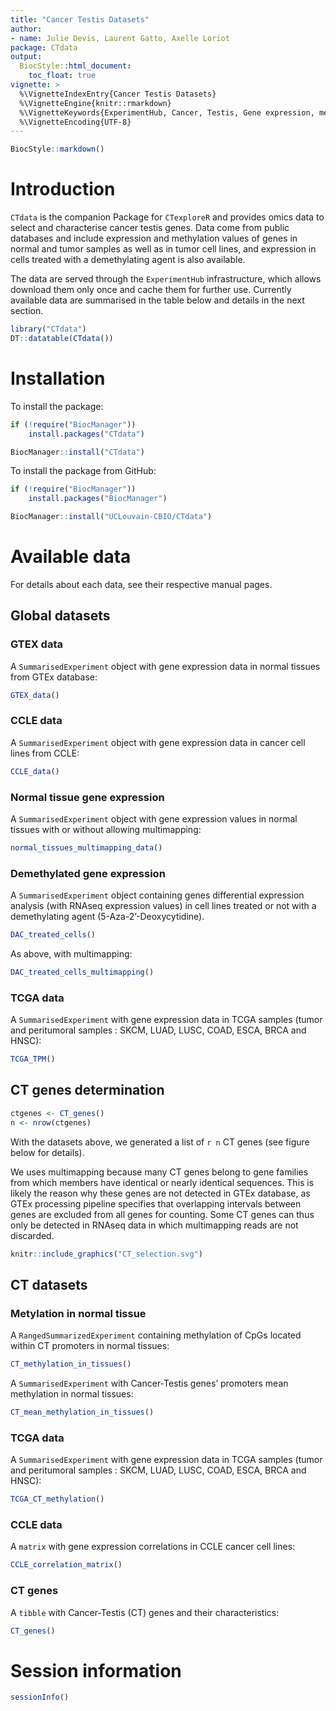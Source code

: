 ```yaml
---
title: "Cancer Testis Datasets"
author:
- name: Julie Devis, Laurent Gatto, Axelle Loriot
package: CTdata
output:
  BiocStyle::html_document:
    toc_float: true
vignette: >
  %\VignetteIndexEntry{Cancer Testis Datasets}
  %\VignetteEngine{knitr::rmarkdown}
  %\VignetteKeywords{ExperimentHub, Cancer, Testis, Gene expression, methylation, Homo sapiens}
  %\VignetteEncoding{UTF-8}
---
```


```r
BiocStyle::markdown()
```

# Introduction

`CTdata` is the companion Package for `CTexploreR` and provides omics
data to select and characterise cancer testis genes. Data come from
public databases and include expression and methylation values of
genes in normal and tumor samples as well as in tumor cell lines, and
expression in cells treated with a demethylating agent is also
available.

The data are served through the `ExperimentHub` infrastructure, which
allows download them only once and cache them for further
use. Currently available data are summarised in the table below and
details in the next section.

```r
library("CTdata")
DT::datatable(CTdata())
```

# Installation

To install the package:

```r
if (!require("BiocManager"))
    install.packages("CTdata")

BiocManager::install("CTdata")
```

To install the package from GitHub:

```r
if (!require("BiocManager"))
    install.packages("BiocManager")

BiocManager::install("UCLouvain-CBIO/CTdata")
```

# Available data

For details about each data, see their respective manual pages.

## Global datasets

### GTEX data

A `SummarisedExperiment` object with gene expression data in normal
tissues from GTEx database:

```r
GTEX_data()
```

### CCLE data

A `SummarisedExperiment` object with gene expression data in cancer
cell lines from CCLE:

```r
CCLE_data()
```


### Normal tissue gene expression

A `SummarisedExperiment` object with gene expression values in normal
tissues with or without allowing multimapping:

```r
normal_tissues_multimapping_data()
```

### Demethylated gene expression

A `SummarisedExperiment` object containing genes differential
expression analysis (with RNAseq expression values) in cell lines
treated or not with a demethylating agent (5-Aza-2'-Deoxycytidine).

```r
DAC_treated_cells()
```

As above, with multimapping:

```r
DAC_treated_cells_multimapping()
```

### TCGA data

A `SummarisedExperiment` with gene expression data in TCGA samples
(tumor and peritumoral samples : SKCM, LUAD, LUSC, COAD, ESCA, BRCA
and HNSC):

```r
TCGA_TPM()
```

## CT genes determination

```r
ctgenes <- CT_genes()
n <- nrow(ctgenes)
```


With the datasets above, we generated a list of `r n` CT genes (see
figure below for details).

We uses multimapping because many CT genes belong to gene families
from which members have identical or nearly identical sequences. This
is likely the reason why these genes are not detected in GTEx
database, as GTEx processing pipeline specifies that overlapping
intervals between genes are excluded from all genes for counting. Some
CT genes can thus only be detected in RNAseq data in which
multimapping reads are not discarded.

```r
knitr::include_graphics("CT_selection.svg")
```


## CT datasets

### Metylation in normal tissue

A `RangedSummarizedExperiment` containing methylation of CpGs located
within CT promoters in normal tissues:

```r
CT_methylation_in_tissues()
```

A `SummarisedExperiment` with Cancer-Testis genes' promoters mean
methylation in normal tissues:

```r
CT_mean_methylation_in_tissues()
```

### TCGA data

A `SummarisedExperiment` with gene expression data in TCGA samples
(tumor and peritumoral samples : SKCM, LUAD, LUSC, COAD, ESCA, BRCA
and HNSC):


```r
TCGA_CT_methylation()
```

### CCLE data

A `matrix` with gene expression correlations in CCLE cancer cell lines:

```r
CCLE_correlation_matrix()
```


### CT genes

A `tibble` with Cancer-Testis (CT) genes and their characteristics:

```r
CT_genes()
```



# Session information {-}

```r
sessionInfo()
```

